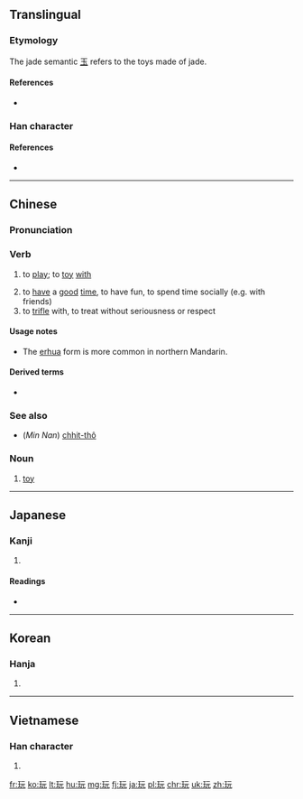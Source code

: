 ==Translingual==

===Etymology===
{{Han compound|玉|元|c1=s|c2=p|ls=psc}}

The jade semantic [[玉]] refers to the toys made of jade. 

====References====
* {{reference-book| last = McNaughton | first = William | year = 2005
| title = Reading & Writing Chinese: Simplified Character Edition | publisher = Tuttle | isbn = 978-0804835091
| pages = 24 | edition = 2nd Edition
}}

===Han character===
{{Han char|rn=96|rad=玉|as=04|sn=8|four=1111<sub>1</sub>|canj=一土一一山 (MGMMU)|ids=⿰[[王|⺩]][[元]]}}

====References====
* {{Han ref|kx=0728.150|dkj=20872|dj=1140.140|hdz=21103.040|uh=73A9|ud=29609|bh=AAB1|bd=43697}}

----

==Chinese==
{{zh-hanzi-box|[[玩]]}}

===Pronunciation===
{{zh-pron
|m=wán,er=y
|ma=y
|c=wun6
|w=3hhoe
|mc=y
|oc=y
|cat=v,n}}

===Verb===
{{zh-verb}}

# {{cx|Beginning Mandarin|lang=zh|sort=wan2}} to [[play]]; to [[toy]] [[with]]
# to [[have]] a [[good]] [[time]], to have fun, to spend time socially (e.g. with friends)
# to [[trifle]] with, to treat without seriousness or respect

====Usage notes====
* The [[w:erhua|erhua]] form {{zh-l|玩兒/玩儿}} is more common in northern Mandarin.

====Derived terms====
* {{zh-l|玩兒鬧/玩儿闹}}

===See also===
* (''Min Nan'') [[chhit-thô]]

===Noun===
{{zh-noun}}

# [[toy]]

----

==Japanese==

===Kanji===
{{ja-kanji|grade=c|rs=玉04}}

# {{defn|lang=ja|sort=玉04}}

====Readings====
* {{ja-readings|on=[[がん]] (gan)|kun=[[もてあそぶ]] (moteasobu)}}

----

==Korean==

===Hanja===
{{ko-hanja|hangeul=완|eumhun=|rv=wan|mr=wan|y=wan}}

# {{defn|lang=ko|sort=玉04}}

----

==Vietnamese==

===Han character===
{{vi-hantu|[[ngoạn]]|rs=玉04}}

# {{defn|lang=vi|sort=玉04}}

[[fr:玩]]
[[ko:玩]]
[[lt:玩]]
[[hu:玩]]
[[mg:玩]]
[[fj:玩]]
[[ja:玩]]
[[pl:玩]]
[[chr:玩]]
[[uk:玩]]
[[zh:玩]]